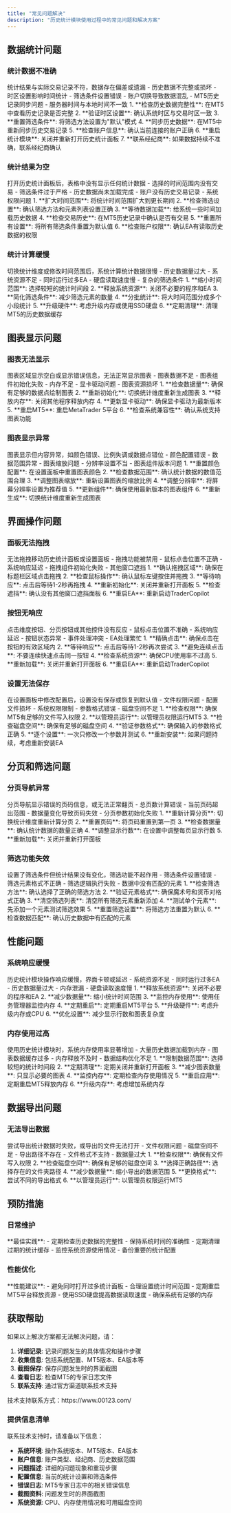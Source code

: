 ```yaml
---
title: "常见问题解决"
description: "历史统计模块使用过程中的常见问题和解决方案"
---
```


## 数据统计问题

### 统计数据不准确

<AccordionGroup>
  <Accordion title="问题描述">
    统计结果与实际交易记录不符，数据存在偏差或遗漏
  </Accordion>
  
  <Accordion title="可能原因">
    - 历史数据不完整或损坏
    - 时区设置影响时间统计
    - 筛选条件设置错误
    - 账户切换导致数据混乱
    - MT5历史记录同步问题
    - 服务器时间与本地时间不一致
  </Accordion>
  
  <Accordion title="解决方案">
    1. **检查历史数据完整性**: 在MT5中查看历史记录是否完整
    2. **验证时区设置**: 确认系统时区与交易时区一致
    3. **重置筛选条件**: 将筛选方法设置为"默认"模式
    4. **同步历史数据**: 在MT5中重新同步历史交易记录
    5. **检查账户信息**: 确认当前连接的账户正确
    6. **重启统计模块**: 关闭并重新打开历史统计面板
    7. **联系经纪商**: 如果数据持续不准确，联系经纪商确认
  </Accordion>
</AccordionGroup>

### 统计结果为空

<AccordionGroup>
  <Accordion title="问题描述">
    打开历史统计面板后，表格中没有显示任何统计数据
  </Accordion>
  
  <Accordion title="可能原因">
    - 选择的时间范围内没有交易
    - 筛选条件过于严格
    - 历史数据尚未加载完成
    - 账户没有历史交易记录
    - 系统权限问题
  </Accordion>
  
  <Accordion title="解决方案">
    1. **扩大时间范围**: 将统计时间范围扩大到更长期间
    2. **检查筛选设置**: 确认筛选方法和元素列表设置正确
    3. **等待数据加载**: 给系统一些时间加载历史数据
    4. **检查交易历史**: 在MT5历史记录中确认是否有交易
    5. **重置所有设置**: 将所有筛选条件重置为默认值
    6. **检查账户权限**: 确认EA有读取历史数据的权限
  </Accordion>
</AccordionGroup>

### 统计计算缓慢

<AccordionGroup>
  <Accordion title="问题描述">
    切换统计维度或修改时间范围后，系统计算统计数据很慢
  </Accordion>
  
  <Accordion title="可能原因">
    - 历史数据量过大
    - 系统资源不足
    - 同时运行过多EA
    - 硬盘读取速度慢
    - 复杂的筛选条件
  </Accordion>
  
  <Accordion title="解决方案">
    1. **缩小时间范围**: 选择较短的统计时间段
    2. **释放系统资源**: 关闭不必要的程序和EA
    3. **简化筛选条件**: 减少筛选元素的数量
    4. **分批统计**: 将大时间范围分成多个小段统计
    5. **升级硬件**: 考虑升级内存或使用SSD硬盘
    6. **定期清理**: 清理MT5的历史数据缓存
  </Accordion>
</AccordionGroup>

## 图表显示问题

### 图表无法显示

<AccordionGroup>
  <Accordion title="问题描述">
    图表区域显示空白或显示错误信息，无法正常显示图表
  </Accordion>
  
  <Accordion title="可能原因">
    - 图表数据不足
    - 图表组件初始化失败
    - 内存不足
    - 显卡驱动问题
    - 图表资源损坏
  </Accordion>
  
  <Accordion title="解决方案">
    1. **检查数据量**: 确保有足够的数据点绘制图表
    2. **重新初始化**: 切换统计维度重新生成图表
    3. **释放内存**: 关闭其他程序释放内存
    4. **更新显卡驱动**: 确保显卡驱动为最新版本
    5. **重启MT5**: 重启MetaTrader 5平台
    6. **检查系统兼容性**: 确认系统支持图表功能
  </Accordion>
</AccordionGroup>

### 图表显示异常

<AccordionGroup>
  <Accordion title="问题描述">
    图表显示但内容异常，如颜色错误、比例失调或数据点错位
  </Accordion>
  
  <Accordion title="可能原因">
    - 颜色配置错误
    - 数据范围异常
    - 图表缩放问题
    - 分辨率设置不当
    - 图表组件版本问题
  </Accordion>
  
  <Accordion title="解决方案">
    1. **重置颜色配置**: 在设置面板中重置图表颜色
    2. **检查数据范围**: 确认统计数据的数值范围合理
    3. **调整图表缩放**: 重新设置图表的缩放比例
    4. **调整分辨率**: 将屏幕分辨率设置为推荐值
    5. **更新组件**: 确保使用最新版本的图表组件
    6. **重新生成**: 切换统计维度重新生成图表
  </Accordion>
</AccordionGroup>

## 界面操作问题

### 面板无法拖拽

<AccordionGroup>
  <Accordion title="问题描述">
    无法拖拽移动历史统计面板或设置面板
  </Accordion>
  
  <Accordion title="可能原因">
    - 拖拽功能被禁用
    - 鼠标点击位置不正确
    - 系统响应延迟
    - 拖拽组件初始化失败
    - 其他窗口遮挡
  </Accordion>
  
  <Accordion title="解决方案">
    1. **确认拖拽区域**: 确保在标题栏区域点击拖拽
    2. **检查鼠标操作**: 确认鼠标左键按住并拖拽
    3. **等待响应**: 点击后等待1-2秒再拖拽
    4. **重新初始化**: 关闭并重新打开面板
    5. **检查遮挡**: 确认没有其他窗口遮挡面板
    6. **重启EA**: 重新启动TraderCopilot
  </Accordion>
</AccordionGroup>

### 按钮无响应

<AccordionGroup>
  <Accordion title="问题描述">
    点击维度按钮、分页按钮或其他控件没有反应
  </Accordion>
  
  <Accordion title="可能原因">
    - 鼠标点击位置不准确
    - 系统响应延迟
    - 按钮状态异常
    - 事件处理冲突
    - EA处理繁忙
  </Accordion>
  
  <Accordion title="解决方案">
    1. **精确点击**: 确保点击在按钮的有效区域内
    2. **等待响应**: 点击后等待1-2秒再次尝试
    3. **避免连续点击**: 不要连续快速点击同一按钮
    4. **检查系统资源**: 确保CPU使用率不过高
    5. **重新加载**: 关闭并重新打开面板
    6. **重启EA**: 重新启动TraderCopilot
  </Accordion>
</AccordionGroup>

### 设置无法保存

<AccordionGroup>
  <Accordion title="问题描述">
    在设置面板中修改配置后，设置没有保存或恢复到默认值
  </Accordion>
  
  <Accordion title="可能原因">
    - 文件权限问题
    - 配置文件损坏
    - 系统权限限制
    - 参数格式错误
    - 磁盘空间不足
  </Accordion>
  
  <Accordion title="解决方案">
    1. **检查权限**: 确保MT5有足够的文件写入权限
    2. **以管理员运行**: 以管理员权限运行MT5
    3. **检查磁盘空间**: 确保有足够的磁盘空间
    4. **验证参数格式**: 确保输入的参数格式正确
    5. **逐个设置**: 一次只修改一个参数并测试
    6. **重新安装**: 如果问题持续，考虑重新安装EA
  </Accordion>
</AccordionGroup>

## 分页和筛选问题

### 分页导航异常

<AccordionGroup>
  <Accordion title="问题描述">
    分页导航显示错误的页码信息，或无法正常翻页
  </Accordion>
  
  <Accordion title="可能原因">
    - 总页数计算错误
    - 当前页码超出范围
    - 数据量变化导致页码失效
    - 分页参数初始化失败
  </Accordion>
  
  <Accordion title="解决方案">
    1. **重新计算分页**: 切换统计维度重新计算分页
    2. **重置页码**: 将页码重置到第一页
    3. **检查数据量**: 确认统计数据的数量正确
    4. **调整显示行数**: 在设置中调整每页显示行数
    5. **重新加载**: 关闭并重新打开面板
  </Accordion>
</AccordionGroup>

### 筛选功能失效

<AccordionGroup>
  <Accordion title="问题描述">
    设置了筛选条件但统计结果没有变化，筛选功能不起作用
  </Accordion>
  
  <Accordion title="可能原因">
    - 筛选条件设置错误
    - 筛选元素格式不正确
    - 筛选逻辑执行失败
    - 数据中没有匹配的元素
  </Accordion>
  
  <Accordion title="解决方案">
    1. **检查筛选方法**: 确认选择了正确的筛选方法
    2. **验证元素格式**: 确保魔术号和货币对格式正确
    3. **清空筛选列表**: 清空所有筛选元素重新添加
    4. **测试单个元素**: 先添加一个元素测试筛选效果
    5. **重置筛选设置**: 将筛选方法重置为默认
    6. **检查数据匹配**: 确认历史数据中有匹配的元素
  </Accordion>
</AccordionGroup>

## 性能问题

### 系统响应缓慢

<AccordionGroup>
  <Accordion title="问题描述">
    历史统计模块操作响应缓慢，界面卡顿或延迟
  </Accordion>
  
  <Accordion title="可能原因">
    - 系统资源不足
    - 同时运行过多EA
    - 历史数据量过大
    - 内存泄漏
    - 硬盘读取速度慢
  </Accordion>
  
  <Accordion title="解决方案">
    1. **释放系统资源**: 关闭不必要的程序和EA
    2. **减少数据量**: 缩小统计时间范围
    3. **监控内存使用**: 使用任务管理器监控内存
    4. **定期重启**: 定期重启MT5平台
    5. **升级硬件**: 考虑升级内存或CPU
    6. **优化设置**: 减少显示行数和图表复杂度
  </Accordion>
</AccordionGroup>

### 内存使用过高

<AccordionGroup>
  <Accordion title="问题描述">
    使用历史统计模块时，系统内存使用率显著增加
  </Accordion>
  
  <Accordion title="可能原因">
    - 大量历史数据加载到内存
    - 图表数据缓存过多
    - 内存释放不及时
    - 数据结构优化不足
  </Accordion>
  
  <Accordion title="解决方案">
    1. **限制数据范围**: 选择较短的统计时间段
    2. **定期清理**: 定期关闭并重新打开面板
    3. **减少图表数量**: 只显示必要的图表
    4. **监控内存**: 定期检查内存使用情况
    5. **重启应用**: 定期重启MT5释放内存
    6. **升级内存**: 考虑增加系统内存
  </Accordion>
</AccordionGroup>

## 数据导出问题

### 无法导出数据

<AccordionGroup>
  <Accordion title="问题描述">
    尝试导出统计数据时失败，或导出的文件无法打开
  </Accordion>
  
  <Accordion title="可能原因">
    - 文件权限问题
    - 磁盘空间不足
    - 导出路径不存在
    - 文件格式不支持
    - 数据量过大
  </Accordion>
  
  <Accordion title="解决方案">
    1. **检查权限**: 确保有文件写入权限
    2. **检查磁盘空间**: 确保有足够的磁盘空间
    3. **选择正确路径**: 选择存在的文件夹路径
    4. **减少数据量**: 缩小导出的数据范围
    5. **更换格式**: 尝试不同的导出格式
    6. **以管理员运行**: 以管理员权限运行MT5
  </Accordion>
</AccordionGroup>

## 预防措施

### 日常维护

<Tip>
**最佳实践**:
- 定期检查历史数据的完整性
- 保持系统时间的准确性
- 定期清理过期的统计缓存
- 监控系统资源使用情况
- 备份重要的统计配置
</Tip>

### 性能优化

<Warning>
**性能建议**:
- 避免同时打开过多统计面板
- 合理设置统计时间范围
- 定期重启MT5平台释放资源
- 使用SSD硬盘提高数据读取速度
- 确保系统有足够的内存
</Warning>

## 获取帮助

如果以上解决方案都无法解决问题，请：

1. **详细记录**: 记录问题发生的具体情况和操作步骤
2. **收集信息**: 包括系统配置、MT5版本、EA版本等
3. **截图保存**: 保存问题发生时的界面截图
4. **查看日志**: 检查MT5的专家日志文件
5. **联系支持**: 通过官方渠道联系技术支持

<Info>
技术支持联系方式：https://www.00123.com/
</Info>

### 提供信息清单

联系技术支持时，请准备以下信息：

- **系统环境**: 操作系统版本、MT5版本、EA版本
- **账户信息**: 账户类型、经纪商、历史数据范围
- **问题描述**: 详细的问题现象和重现步骤
- **配置信息**: 当前的统计设置和筛选条件
- **错误日志**: MT5专家日志中的相关错误信息
- **截图资料**: 问题发生时的界面截图
- **系统资源**: CPU、内存使用情况和可用磁盘空间
